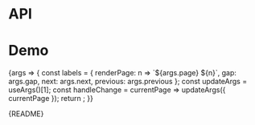 
<Meta title="Packages/Pagination/OffsetPagination" component={OffsetPagination} />

# API

<ArgsTable />

# Demo

<Canvas>
  <Story
    name="OffsetPagination"
    args={{
      currentPage: 1,
      totalPages: 11,
      'aria-label': 'Pagination',
      gap: 'Ellipsis indicating non-visible pages',
      page: 'Page',
      next: 'Next page',
      previous: 'Previous page'
    }}
    argTypes={{
      gap: { table: { category: 'Label' } },
      page: { table: { category: 'Label' } },
      next: { table: { category: 'Label' } },
      previous: { table: { category: 'Label' } }
    }}
    parameters={{
      design: {
        allowFullscreen: true,
        type: 'figma',
        url: 'https://www.figma.com/file/6g87L4FdKZTA3knt3Rsfdx/Garden?node-id=172%3A13037'
      }
    }}
  >
    {args => {
      const labels = {
        renderPage: n => `${args.page} ${n}`,
        gap: args.gap,
        next: args.next,
        previous: args.previous
      };
      const updateArgs = useArgs()[1];
      const handleChange = currentPage => updateArgs({ currentPage });
      return <OffsetPagination {...args} labels={labels} onChange={handleChange} />;
    }}
  </Story>
</Canvas>

<Markdown>{README}</Markdown>
